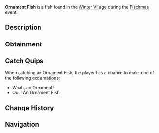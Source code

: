 {{FishInfobox
|image          = Ornament Fish.png
|rarity         = Limited
|event          = Fischmas
|sea            = First Sea
|location       = [[Fischmas]]
|sublocation    = 
|sources        = Basic Present, Fishing Rod, Supreme Present, Unique Present
|radar_location = 
|prog_speed     = -5
|xp             = 165
|weather        = 
|time           = 
|season         = Autumn
|bait           = Holly Berry
|base_weight    = 0.7
|base_value     = 140
|weight_range   = 0.4
|base_chance    = 15
|base_resil     = 80
}}
'''Ornament Fish''' is a {{Rarity|Limited}} fish found in the [[Winter Village]] during the [[Fischmas]] event.

== Description ==
{{Description|An decorative ornament in the shape of a fish. Seems to exhibit signs of low intelligence.|Bestiary Entry}}

== Obtainment ==
{{Description|Only can be caught during Fischmas24.|Bestiary Hint}}
{{Fish Availability|
Fischmas/Winter Village
|top_rods      = 
Krampus's Rod\146639.45\234755.53;
Magma Rod\141982.18\227300;
Plastic Rod\129596.95\207472.41;
Buddy Bond Rod\96272.02\172869.15;
Fast Rod\93212.22\232889.22;
Fischer's Rod\82469.68\206049.15;
Astralhook Rod\77376.16\125955.1;
Ethereal Prism Rod\77037.54\106147.55;
Seraphic Rod\74609.42\85813.21;
No-Life Rod\73664.58\88275.91;
Rod Of The Forgotten Fang\69910.94\83917.92;
Challenger's Rod\67723.67\83805.4;
Trident Rod\66798.17\84754.06;
Free Spirit Rod\65889.49\83601.12;
Rod Of The Depths\63125.46\76843.99;
Zeus Rod\62068.7\78081.14;
Rod Of The Exalted One\61875.17\78930.02;
Verdant Shear Rod\61294.01\78891.03;
Blazebringer Rod\59101.78\75505.98;
Depthseeker Rod\55981.77\70194.09;
Avalanche Rod\50630.32\63228.44;
Volcanic Rod\48361.37\61760.65;
Training Rod\42124.61\131064.97;
Steady Rod\23403.62\20810.33
|recommended   = Ethereal Prism Rod
}}

== Catch Quips ==
When catching an Ornament Fish, the player has a chance to make one of the following exclamations:
* Woah, an Ornament!
* Ouu! An Ornament Fish!

== Change History ==
{{Change History|{{subst:Current Version}}}}

== Navigation ==
{{Fish Navbox|Fischmas}}